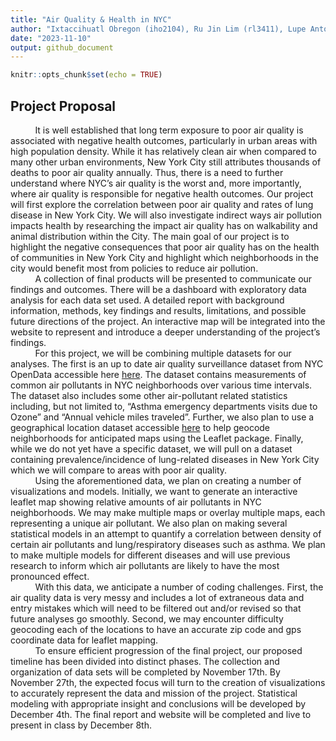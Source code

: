 ```yaml
---
title: "Air Quality & Health in NYC"
author: "Ixtaccihuatl Obregon (iho2104), Ru Jin Lim (rl3411), Lupe Antonio (ga2612), Dylan Koproski (dfk2117), Gustavo Garcia-Franceschini (geg2145)"
date: "2023-11-10"
output: github_document
---
```


```r
knitr::opts_chunk$set(echo = TRUE)
```

## Project Proposal

|           It is well established that long term exposure to poor air quality is associated with negative health outcomes, particularly in urban areas with high population density. While it has relatively clean air when compared to many other urban environments, New York City still attributes thousands of deaths to poor air quality annually. Thus, there is a need to further understand where NYC’s air quality is the worst and, more importantly, where air quality is responsible for negative health outcomes. Our project will first explore the correlation between poor air quality and rates of lung disease in New York City. We will also investigate indirect ways air pollution impacts health by researching the impact air quality has on walkability and animal distribution within the City. The main goal of our project is to highlight the negative consequences that poor air quality has on the health of communities in New York City and highlight which neighborhoods in the city would benefit most from policies to reduce air pollution. 
|           A collection of final products will be presented to communicate our findings and outcomes. There will be a dashboard with exploratory data analysis for each data set used. A detailed report with background information, methods, key findings and results, limitations, and possible future directions of the project. An interactive map will be integrated into the website to represent and introduce a deeper understanding of the project’s findings. 
|           For this project, we will be combining multiple datasets for our analyses. The first is an up to date air quality surveillance dataset from NYC OpenData accessible here [here](https://data.cityofnewyork.us/Environment/Air-Quality/c3uy-2p5r). The dataset contains measurements of common air pollutants in NYC neighborhoods over various time intervals. The dataset also includes some other air-pollutant related statistics including, but not limited to, “Asthma emergency departments visits due to Ozone” and “Annual vehicle miles traveled”. Further, we also plan to use a geographical location dataset accessible [here](https://catalog.data.gov/dataset/tiger-line-shapefile-2019-2010-nation-u-s-2010-census-5-digit-zip-code-tabulation-area-zcta5-na) to help geocode neighborhoods for anticipated maps using the Leaflet package. Finally, while we do not yet have a specific dataset, we will pull on a dataset containing prevalence/incidence of lung-related diseases in New York City which we will compare to areas with poor air quality.
|           Using the aforementioned data, we plan on creating a number of visualizations and models. Initially, we want to generate an interactive leaflet map showing relative amounts of air pollutants in NYC neighborhoods. We may make multiple maps or overlay multiple maps, each representing a unique air pollutant. We also plan on making several statistical models in an attempt to quantify a correlation between density of certain air pollutants and lung/respiratory diseases such as asthma. We plan to make multiple models for different diseases and will use previous research to inform which air pollutants are likely to have the most pronounced effect. 
|           With this data, we anticipate a number of coding challenges. First, the air quality data is very messy and includes a lot of extraneous data and entry mistakes which will need to be filtered out and/or revised so that future analyses go smoothly. Second, we may encounter difficulty geocoding each of the locations to have an accurate zip code and gps coordinate data for leaflet mapping.
|           To ensure efficient progression of the final project, our proposed timeline has been divided into distinct phases. The collection and organization of data sets will be completed by November 17th. By November 27th, the expected focus will turn to the creation of visualizations to accurately represent the data and mission of the project. Statistical modeling with appropriate insight and conclusions will be developed by December 4th. The final report and website will be completed and live to present in class by December 8th. 
